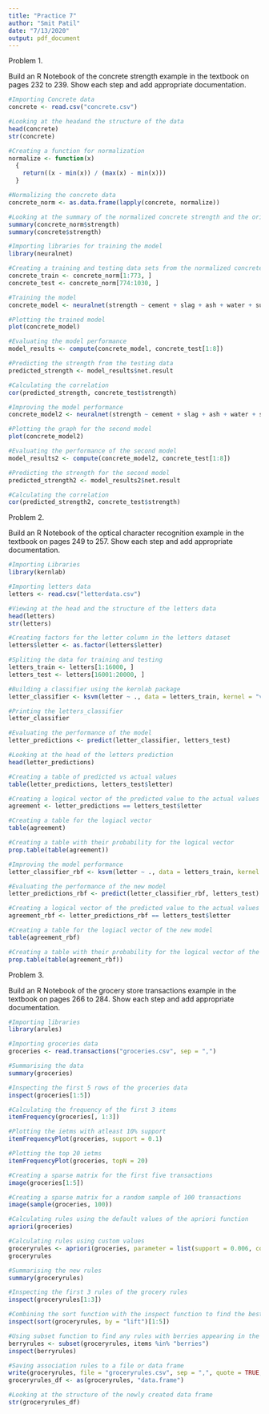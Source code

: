```yaml
---
title: "Practice 7"
author: "Smit Patil"
date: "7/13/2020"
output: pdf_document
---
```


Problem 1.

Build an R Notebook of the concrete strength example in the textbook on pages 232 to 239. Show each step and add appropriate documentation.

```r
#Importing Concrete data
concrete <- read.csv("concrete.csv")

#Looking at the headand the structure of the data
head(concrete)
str(concrete)
```

```r
#Creating a function for normalization
normalize <- function(x) 
  {
    return((x - min(x)) / (max(x) - min(x)))
  }

#Normalizing the concrete data
concrete_norm <- as.data.frame(lapply(concrete, normalize))

#Looking at the summary of the normalized concrete strength and the original concrete strength data
summary(concrete_norm$strength)
summary(concrete$strength)
```

```r
#Importing libraries for training the model
library(neuralnet)

#Creating a training and testing data sets from the normalized concrete data
concrete_train <- concrete_norm[1:773, ]
concrete_test <- concrete_norm[774:1030, ]

#Training the model
concrete_model <- neuralnet(strength ~ cement + slag + ash + water + superplastic + coarseagg + fineagg + age, data = concrete_train)

#Plotting the trained model
plot(concrete_model)

#Evaluating the model performance
model_results <- compute(concrete_model, concrete_test[1:8])

#Predicting the strength from the testing data
predicted_strength <- model_results$net.result

#Calculating the correlation
cor(predicted_strength, concrete_test$strength)
```

```r
#Improving the model performance
concrete_model2 <- neuralnet(strength ~ cement + slag + ash + water + superplastic + coarseagg + fineagg + age, data = concrete_train, hidden = 5)

#Plotting the graph for the second model
plot(concrete_model2)

#Evaluating the performance of the second model
model_results2 <- compute(concrete_model2, concrete_test[1:8])

#Predicting the strength for the second model
predicted_strength2 <- model_results2$net.result

#Calculating the correlation
cor(predicted_strength2, concrete_test$strength)
```

Problem 2.

Build an R Notebook of the optical character recognition example in the textbook on pages 249 to 257. Show each step and add appropriate documentation.

```r
#Importing Libraries
library(kernlab)

#Importing letters data
letters <- read.csv("letterdata.csv")

#Viewing at the head and the structure of the letters data
head(letters)
str(letters)

#Creating factors for the letter column in the letters dataset
letters$letter <- as.factor(letters$letter)

#Spliting the data for training and testing
letters_train <- letters[1:16000, ]
letters_test <- letters[16001:20000, ]

#Building a classifier using the kernlab package
letter_classifier <- ksvm(letter ~ ., data = letters_train, kernel = "vanilladot")

#Printing the letters_classifier
letter_classifier

#Evaluating the performance of the model
letter_predictions <- predict(letter_classifier, letters_test)

#Looking at the head of the letters prediction
head(letter_predictions)

#Creating a table of predicted vs actual values
table(letter_predictions, letters_test$letter)

#Creating a logical vector of the predicted value to the actual values
agreement <- letter_predictions == letters_test$letter

#Creating a table for the logiacl vector
table(agreement)

#Creating a table with their probability for the logical vector
prop.table(table(agreement))
```

```r
#Improving the model performance
letter_classifier_rbf <- ksvm(letter ~ ., data = letters_train, kernel = "rbfdot")

#Evaluating the performance of the new model
letter_predictions_rbf <- predict(letter_classifier_rbf, letters_test)

#Creating a logical vector of the predicted value to the actual values for the new model
agreement_rbf <- letter_predictions_rbf == letters_test$letter

#Creating a table for the logiacl vector of the new model
table(agreement_rbf)

#Creating a table with their probability for the logical vector of the new model
prop.table(table(agreement_rbf))
```

Problem 3.

Build an R Notebook of the grocery store transactions example in the textbook on pages 266 to 284. Show each step and add appropriate documentation.

```r
#Importing libraries
library(arules)

#Importing groceries data
groceries <- read.transactions("groceries.csv", sep = ",")

#Summarising the data
summary(groceries)

#Inspecting the first 5 rows of the groceries data
inspect(groceries[1:5])

#Calculating the frequency of the first 3 items
itemFrequency(groceries[, 1:3])

#Plotting the ietms with atleast 10% support
itemFrequencyPlot(groceries, support = 0.1)

#Plotting the top 20 ietms
itemFrequencyPlot(groceries, topN = 20)

#Creating a sparse matrix for the first five transactions
image(groceries[1:5])

#Creating a sparse matrix for a random sample of 100 transactions
image(sample(groceries, 100))

#Calculating rules using the default values of the apriori function
apriori(groceries)

#Calculating rules using custom values
groceryrules <- apriori(groceries, parameter = list(support = 0.006, confidence = 0.25, minlen = 2))
groceryrules

#Summarising the new rules
summary(groceryrules)

#Inspecting the first 3 rules of the grocery rules
inspect(groceryrules[1:3])

#Combining the sort function with the inspect function to find the best five rules according to the lift statistic
inspect(sort(groceryrules, by = "lift")[1:5])

#Using subset function to find any rules with berries appearing in the rule
berryrules <- subset(groceryrules, items %in% "berries")
inspect(berryrules)

#Saving association rules to a file or data frame
write(groceryrules, file = "groceryrules.csv", sep = ",", quote = TRUE, row.names = FALSE)
groceryrules_df <- as(groceryrules, "data.frame")

#Looking at the structure of the newly created data frame
str(groceryrules_df)
```
